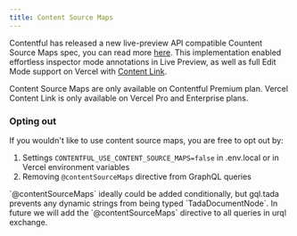 ```yaml
---
title: Content Source Maps
---
```


Contentful has released a new live-preview API compatible Countent Source Maps spec, you can read more [here](https://www.contentful.com/developers/docs/tools/vercel/content-source-maps-with-vercel/). This implementation enabled effortless inspector mode annotations in Live Preview, as well as full Edit Mode support on Vercel with [Content Link](https://vercel.com/changelog/content-link-can-now-be-used-with-contentful).

<Callout>
  Content Source Maps are only available on Contentful Premium plan. Vercel Content Link is only available on Vercel Pro
  and Enterprise plans.
</Callout>

### Opting out

If you wouldn't like to use content source maps, you are free to opt out
by:

1. Settings `CONTENTFUL_USE_CONTENT_SOURCE_MAPS=false` in .env.local or in Vercel environment variables
2. Removing `@contentSourceMaps` directive from GraphQL queries

<Callout>
  `@contentSourceMaps` ideally could be added conditionally, but gql.tada prevents any dynamic strings from being typed
  `TadaDocumentNode`. In future we will add the `@contentSourceMaps` directive to all queries in urql exchange.
</Callout>
